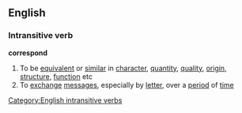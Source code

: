 ==English==
===Intransitive verb===
'''correspond'''
#To be [[equivalent]] or [[similar]] in [[character]], [[quantity]], [[quality]], [[origin]], [[structure]], [[function]] etc
#To [[exchange]] [[message]]s, especially by [[letter]], over a [[period]] of [[time]]
[[Category:English intransitive verbs]]